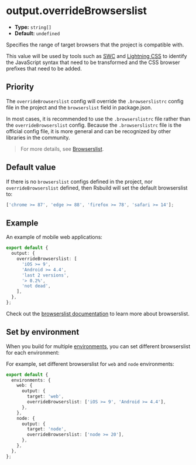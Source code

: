 # output.overrideBrowserslist

- **Type:** `string[]`
- **Default:** `undefined`

Specifies the range of target browsers that the project is compatible with.

This value will be used by tools such as [SWC](https://github.com/swc-project/swc) and [Lightning CSS](https://github.com/parcel-bundler/lightningcss) to identify the JavaScript syntax that need to be transformed and the CSS browser prefixes that need to be added.

## Priority

The `overrideBrowserslist` config will override the `.browserslistrc` config file in the project and the `browserslist` field in package.json.

In most cases, it is recommended to use the `.browserslistrc` file rather than the `overrideBrowserslist` config. Because the `.browserslistrc` file is the official config file, it is more general and can be recognized by other libraries in the community.

> For more details, see [Browserslist](/guide/advanced/browserslist).

## Default value

If there is no `browserslist` configs defined in the project, nor `overrideBrowserslist` defined, then Rsbuild will set the default browserslist to:

```js
['chrome >= 87', 'edge >= 88', 'firefox >= 78', 'safari >= 14'];
```

## Example

An example of mobile web applications:

```ts title="rsbuild.config.ts"
export default {
  output: {
    overrideBrowserslist: [
      'iOS >= 9',
      'Android >= 4.4',
      'last 2 versions',
      '> 0.2%',
      'not dead',
    ],
  },
};
```

Check out the [browserslist documentation](https://github.com/browserslist/browserslist) to learn more about browserslist.

## Set by environment

When you build for multiple [environments](/config/environments), you can set different browserslist for each environment:

For example, set different browserslist for `web` and `node` environments:

```ts title="rsbuild.config.ts"
export default {
  environments: {
    web: {
      output: {
        target: 'web',
        overrideBrowserslist: ['iOS >= 9', 'Android >= 4.4'],
      },
    },
    node: {
      output: {
        target: 'node',
        overrideBrowserslist: ['node >= 20'],
      },
    },
  },
};
```

